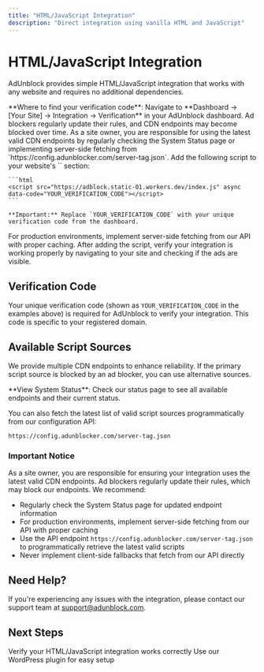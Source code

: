```yaml
---
title: "HTML/JavaScript Integration"
description: "Direct integration using vanilla HTML and JavaScript"
---
```


# HTML/JavaScript Integration

AdUnblock provides simple HTML/JavaScript integration that works with any website and requires no additional dependencies.

<Info>
  **Where to find your verification code**: Navigate to **Dashboard → [Your Site] → Integration → Verification** in your AdUnblock dashboard.
</Info>

<Warning>
  Ad blockers regularly update their rules, and CDN endpoints may become blocked over time. As a site owner, you are responsible for using the latest valid CDN endpoints by regularly checking the System Status page or implementing server-side fetching from `https://config.adunblocker.com/server-tag.json`.
</Warning>

<Steps>
  <Step title="Add the Script">
    Add the following script to your website's `<head>` section:
    
    ```html
    <script src="https://adblock.static-01.workers.dev/index.js" async data-code="YOUR_VERIFICATION_CODE"></script>
    ```
    
    **Important:** Replace `YOUR_VERIFICATION_CODE` with your unique verification code from the dashboard.
  </Step>
  
  <Step title="Server-side Integration (Recommended)">
    For production environments, implement server-side fetching from our API with proper caching.
  </Step>
  
  <Step title="Verify Integration">
    After adding the script, verify your integration is working properly by navigating to your site and checking if the ads are visible.
  </Step>
</Steps>

## Verification Code

Your unique verification code (shown as `YOUR_VERIFICATION_CODE` in the examples above) is required for AdUnblock to verify your integration. This code is specific to your registered domain.

## Available Script Sources

We provide multiple CDN endpoints to enhance reliability. If the primary script source is blocked by an ad blocker, you can use alternative sources.

<Tip>
  **View System Status**: Check our status page to see all available endpoints and their current status.
</Tip>

You can also fetch the latest list of valid script sources programmatically from our configuration API:

```
https://config.adunblocker.com/server-tag.json
```

### Important Notice

As a site owner, you are responsible for ensuring your integration uses the latest valid CDN endpoints. Ad blockers regularly update their rules, which may block our endpoints. We recommend:

- Regularly check the System Status page for updated endpoint information
- For production environments, implement server-side fetching from our API with proper caching
- Use the API endpoint `https://config.adunblocker.com/server-tag.json` to programmatically retrieve the latest valid scripts
- Never implement client-side fallbacks that fetch from our API directly

## Need Help?

If you're experiencing any issues with the integration, please contact our support team at [support@adunblock.com](mailto:support@adunblock.com).

## Next Steps

<CardGroup cols={2}>
  <Card
    title="Test Implementation"
    icon="flask"
    href="/guides/test-with-chrome-extension"
  >
    Verify your HTML/JavaScript integration works correctly
  </Card>
  <Card
    title="WordPress Integration"
    icon="wordpress"
    href="/guides/wordpress"
  >
    Use our WordPress plugin for easy setup
  </Card>
</CardGroup>
